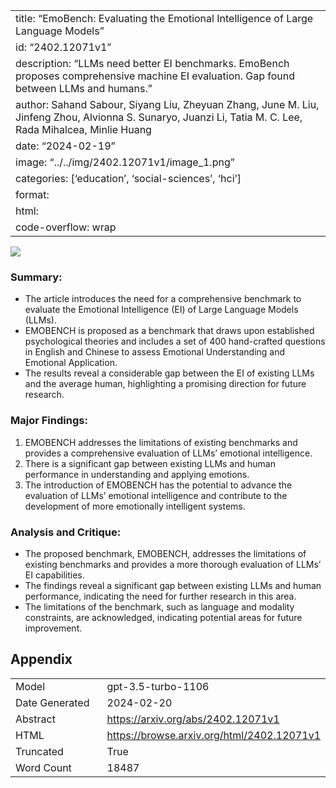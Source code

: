 
---
title: "EmoBench: Evaluating the Emotional Intelligence of Large Language Models"
id: "2402.12071v1"
description: "LLMs need better EI benchmarks. EmoBench proposes comprehensive machine EI evaluation. Gap found between LLMs and humans."
author: Sahand Sabour, Siyang Liu, Zheyuan Zhang, June M. Liu, Jinfeng Zhou, Alvionna S. Sunaryo, Juanzi Li, Tatia M. C. Lee, Rada Mihalcea, Minlie Huang
date: "2024-02-19"
image: "../../img/2402.12071v1/image_1.png"
categories: ['education', 'social-sciences', 'hci']
format:
  html:
    code-overflow: wrap
---

![](../../img/2402.12071v1/image_1.png)

### Summary:
- The article introduces the need for a comprehensive benchmark to evaluate the Emotional Intelligence (EI) of Large Language Models (LLMs).
- EMOBENCH is proposed as a benchmark that draws upon established psychological theories and includes a set of 400 hand-crafted questions in English and Chinese to assess Emotional Understanding and Emotional Application.
- The results reveal a considerable gap between the EI of existing LLMs and the average human, highlighting a promising direction for future research.

### Major Findings:
1. EMOBENCH addresses the limitations of existing benchmarks and provides a comprehensive evaluation of LLMs' emotional intelligence.
2. There is a significant gap between existing LLMs and human performance in understanding and applying emotions.
3. The introduction of EMOBENCH has the potential to advance the evaluation of LLMs' emotional intelligence and contribute to the development of more emotionally intelligent systems.

### Analysis and Critique:
- The proposed benchmark, EMOBENCH, addresses the limitations of existing benchmarks and provides a more thorough evaluation of LLMs' EI capabilities.
- The findings reveal a significant gap between existing LLMs and human performance, indicating the need for further research in this area.
- The limitations of the benchmark, such as language and modality constraints, are acknowledged, indicating potential areas for future improvement.

## Appendix

|          |          |
|----------|----------|
| Model     | gpt-3.5-turbo-1106       |
| Date Generated     | 2024-02-20       |
| Abstract | [https://arxiv.org/abs/2402.12071v1](https://arxiv.org/abs/2402.12071v1)        |
| HTML     | [https://browse.arxiv.org/html/2402.12071v1](https://browse.arxiv.org/html/2402.12071v1)       |
| Truncated       | True       |
| Word Count       | 18487       |